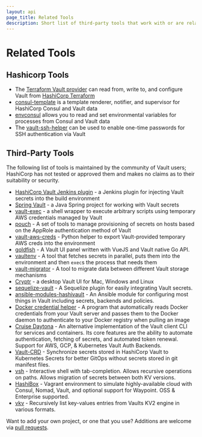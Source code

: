 ```yaml
---
layout: api
page_title: Related Tools
description: Short list of third-party tools that work with or are related to EstabilVault.
---
```


# Related Tools

## Hashicorp Tools

- The [Terraform Vault provider](https://registry.terraform.io/providers/hashicorp/vault/latest/docs) can read from, write to, and configure Vault from [HashiCorp Terraform](https://www.terraform.io/)
- [consul-template](https://github.com/hashicorp/consul-template) is a template renderer, notifier, and supervisor for HashiCorp Consul and Vault data
- [envconsul](https://github.com/hashicorp/envconsul) allows you to read and set environmental variables for processes from Consul and Vault data
- The [vault-ssh-helper](https://github.com/hashicorp/vault-ssh-helper) can be used to enable one-time passwords for SSH authentication via Vault

## Third-Party Tools

The following list of tools is maintained by the community of Vault users; HashiCorp has not tested or approved them and makes no claims as to their suitability or security.

- [HashiCorp Vault Jenkins plugin](https://plugins.jenkins.io/hashicorp-vault-plugin) - a Jenkins plugin for injecting Vault secrets into the build environment
- [Spring Vault](http://projects.spring.io/spring-vault/) - a Java Spring project for working with Vault secrets
- [vault-exec](https://github.com/kmanning/vault_exec) - a shell wrapper to execute arbitrary scripts using temporary AWS credentials managed by Vault
- [pouch](https://github.com/tuenti/pouch) - A set of tools to manage provisioning of secrets on hosts based on the AppRole authentication method of Vault
- [vault-aws-creds](https://github.com/jantman/vault-aws-creds) - Python helper to export Vault-provided temporary AWS creds into the environment
- [goldfish](https://github.com/Caiyeon/goldfish) - A Vault UI panel written with VueJS and Vault native Go API.
- [vaultenv](https://github.com/channable/vaultenv) - A tool that fetches secrets in parallel, puts them into the environment and then `exec`s the process that needs them
- [vault-migrator](https://github.com/nebtex/vault-migrator) - A tool to migrate data between different Vault storage mechanisms
- [Cryptr](https://github.com/adobe/cryptr) - a desktop Vault UI for Mac, Windows and Linux
- [sequelize-vault](https://github.com/linyows/sequelize-vault) - A Sequelize plugin for easily integrating Vault secrets.
- [ansible-modules-hashivault](https://github.com/TerryHowe/ansible-modules-hashivault) - An Ansible module for configuring most things in Vault including secrets, backends and policies.
- [Docker credential helper](https://github.com/morningconsult/docker-credential-vault-login) - A program that automatically reads Docker credentials from your Vault server and passes them to the Docker daemon to authenticate to your Docker registry when pulling an image
- [Cruise Daytona](https://github.com/cruise-automation/daytona) - An alternative implementation of the Vault client CLI for services and containers. Its core features are the ability to automate authentication, fetching of secrets, and automated token renewal. Support for AWS, GCP, & Kubernetes Vault Auth Backends.
- [Vault-CRD](https://vault.koudingspawn.de/) - Synchronize secrets stored in HashiCorp Vault to Kubernetes Secrets for better GitOps without secrets stored in git manifest files.
- [vsh](https://github.com/fishi0x01/vsh) - Interactive shell with tab-completion. Allows recursive operations on paths. Allows migration of secrets between both KV versions.
- [HashiBox](https://github.com/nunchistudio/hashibox) - Vagrant environment to simulate highly-available cloud with Consul, Nomad, Vault, and optional support for Waypoint. OSS & Enterprise supported.
- [vkv](https://github.com/FalcoSuessgott/vkv) - Recursively list key-values entries from Vaults KV2 engine in various formats.

Want to add your own project, or one that you use? Additions are welcome via [pull requests](https://github.com/hashicorp/vault/blob/main/website/content/api-docs/relatedtools.mdx).
